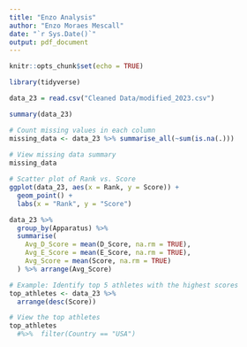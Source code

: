 ```yaml
---
title: "Enzo Analysis"
author: "Enzo Moraes Mescall"
date: "`r Sys.Date()`"
output: pdf_document
---
```


```r
knitr::opts_chunk$set(echo = TRUE)
```

```r
library(tidyverse)
```


```r
data_23 = read.csv("Cleaned Data/modified_2023.csv")
```

```r
summary(data_23)
```
```r
# Count missing values in each column
missing_data <- data_23 %>% summarise_all(~sum(is.na(.)))
  
# View missing data summary
missing_data
```

```r
# Scatter plot of Rank vs. Score
ggplot(data_23, aes(x = Rank, y = Score)) +
  geom_point() +
  labs(x = "Rank", y = "Score")
```
```r
data_23 %>%
  group_by(Apparatus) %>%
  summarise(
    Avg_D_Score = mean(D_Score, na.rm = TRUE),
    Avg_E_Score = mean(E_Score, na.rm = TRUE),
    Avg_Score = mean(Score, na.rm = TRUE)
  ) %>% arrange(Avg_Score)
```


```r
# Example: Identify top 5 athletes with the highest scores
top_athletes <- data_23 %>%
  arrange(desc(Score))

# View the top athletes
top_athletes
  #%>%  filter(Country == "USA")
```



